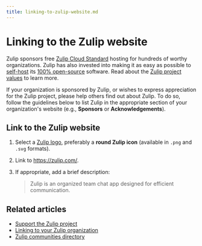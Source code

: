 ```yaml
---
title: linking-to-zulip-website.md
---
```


# Linking to the Zulip website


Zulip sponsors free [Zulip Cloud Standard](https://zulip.com/plans/) hosting for
hundreds of worthy organizations. Zulip has also invested into making it as easy
as possible to [self-host](https://zulip.com/self-hosting/) its [100%
open-source](https://github.com/zulip/zulip#readme) software. Read about the
[Zulip project values](https://zulip.com/values/) to learn more.




If your organization is sponsored by Zulip, or wishes to express appreciation
for the Zulip project, please help others find out about Zulip. To do so, follow the
guidelines below to list Zulip in the appropriate section of your organization's
website (e.g., **Sponsors** or **Acknowledgements**).

## Link to the Zulip website

<Tabs>
<TabItem label="instructions-for-all-platforms">

1. Select a [Zulip
   logo](https://github.com/zulip/zulip/tree/main/static/images/logo),
   preferably a **round Zulip icon** (available in `.png` and `.svg` formats).

1. Link to <https://zulip.com/>.

2. If appropriate, add a brief description:

   > Zulip is an organized team chat app designed for efficient communication.

</TabItem>
</Tabs>

## Related articles

* [Support the Zulip project](/help/support-zulip-project)
* [Linking to your Zulip organization](/help/linking-to-zulip)
* [Zulip communities directory](/help/communities-directory)


